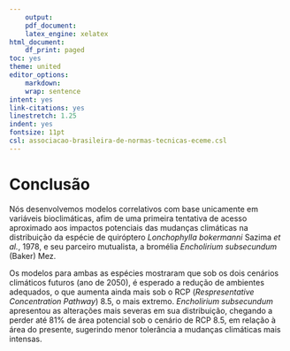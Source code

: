 ```yaml
---
    output:
    pdf_document:
    latex_engine: xelatex
html_document:
    df_print: paged
toc: yes
theme: united
editor_options:
    markdown:
    wrap: sentence
intent: yes
link-citations: yes
linestretch: 1.25
indent: yes
fontsize: 11pt
csl: associacao-brasileira-de-normas-tecnicas-eceme.csl
---
```


# Conclusão

Nós desenvolvemos modelos correlativos com base unicamente em variáveis bioclimáticas, afim de uma primeira tentativa de acesso aproximado aos impactos potenciais das mudanças climáticas na distribuição da espécie de quiróptero *Lonchophylla bokermanni* Sazima *et al.*, 1978, e seu parceiro mutualista, a bromélia *Encholirium subsecundum* (Baker) Mez. 

Os modelos para ambas as espécies mostraram que sob os dois cenários climáticos futuros (ano de 2050), é esperado a redução de ambientes adequados, o que aumenta ainda mais sob o RCP (*Respresentative Concentration Pathway*) 8.5, o mais extremo. *Encholirium subsecundum* apresentou as alterações mais severas em sua distribuição, chegando a perder até 81% de área potencial sob o cenário de RCP 8.5, em relação à área do presente, sugerindo menor tolerância a mudanças climáticas mais intensas.  

